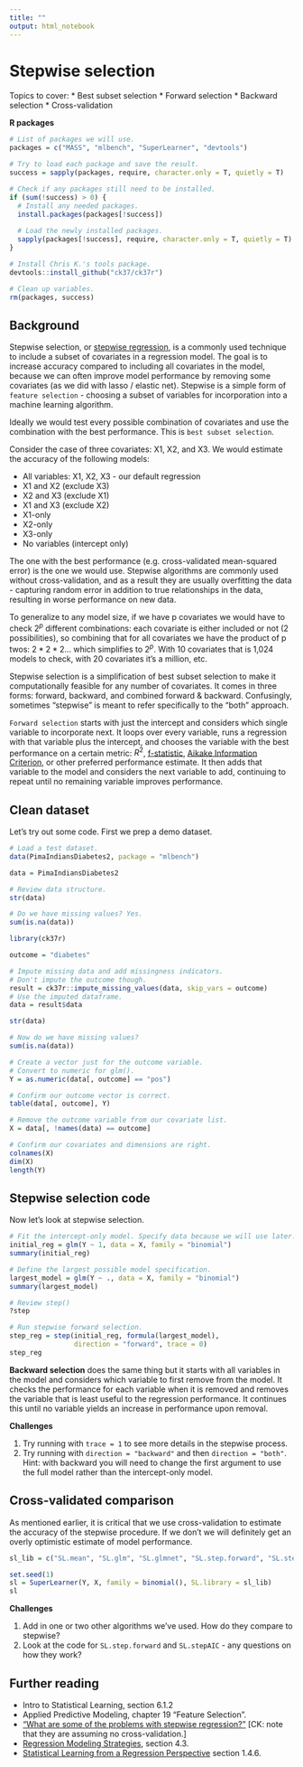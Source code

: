 ```yaml
---
title: ""
output: html_notebook
---
```


# Stepwise selection

Topics to cover:
* Best subset selection
* Forward selection
* Backward selection
* Cross-validation

**R packages**
```r
# List of packages we will use.
packages = c("MASS", "mlbench", "SuperLearner", "devtools")

# Try to load each package and save the result.
success = sapply(packages, require, character.only = T, quietly = T)

# Check if any packages still need to be installed.
if (sum(!success) > 0) {
  # Install any needed packages.
  install.packages(packages[!success])
  
  # Load the newly installed packages.
  sapply(packages[!success], require, character.only = T, quietly = T)
}

# Install Chris K.'s tools package.
devtools::install_github("ck37/ck37r")

# Clean up variables.
rm(packages, success)
```

## Background

Stepwise selection, or [stepwise regression](https://en.wikipedia.org/wiki/Stepwise_regression), is a commonly used technique to include a subset of covariates in a regression model. The goal is to increase accuracy compared to including all covariates in the model, because we can often improve model performance by removing some covariates (as we did with lasso / elastic net). Stepwise is a simple form of `feature selection` - choosing a subset of variables for incorporation into a machine learning algorithm.

Ideally we would test every possible combination of covariates and use the combination with the best performance. This is `best subset selection`.

Consider the case of three covariates: X1, X2, and X3. We would estimate the accuracy of the following models:

* All variables: X1, X2, X3 - our default regression
* X1 and X2 (exclude X3)
* X2 and X3 (exclude X1)
* X1 and X3 (exclude X2)
* X1-only
* X2-only
* X3-only
* No variables (intercept only)

The one with the best performance (e.g. cross-validated mean-squared error) is the one we would use. Stepwise algorithms are commonly used without cross-validation, and as a result they are usually overfitting the data - capturing random error in addition to true relationships in the data, resulting in worse performance on new data.

To generalize to any model size, if we have p covariates we would have to check $2^p$ different combinations: each covariate is either included or not (2 possibilities), so combining that for all covariates we have the product of p twos: $2 * 2 * 2...$ which simplifies to $2^p$. With 10 covariates that is 1,024 models to check, with 20 covariates it's a million, etc.

Stepwise selection is a simplification of best subset selection to make it computationally feasible for any number of covariates. It comes in three forms: forward, backward, and combined forward & backward. Confusingly, sometimes "stepwise" is meant to refer specifically to the "both" approach.

`Forward selection` starts with just the intercept and considers which single variable to incorporate next. It loops over every variable, runs a regression with that variable plus the intercept, and chooses the variable with the best performance on a certain metric: $R^2$, [f-statistic](https://en.wikipedia.org/wiki/F-test), [Aikake Information Criterion](https://en.wikipedia.org/wiki/Akaike_information_criterion), or other preferred performance estimate. It then adds that variable to the model and considers the next variable to add, continuing to repeat until no remaining variable improves performance.

## Clean dataset

Let's try out some code. First we prep a demo dataset.
```r
# Load a test dataset.
data(PimaIndiansDiabetes2, package = "mlbench")

data = PimaIndiansDiabetes2

# Review data structure.
str(data)

# Do we have missing values? Yes.
sum(is.na(data))

library(ck37r)

outcome = "diabetes"

# Impute missing data and add missingness indicators.
# Don't impute the outcome though.
result = ck37r::impute_missing_values(data, skip_vars = outcome)
# Use the imputed dataframe.
data = result$data

str(data)

# Now do we have missing values?
sum(is.na(data))

# Create a vector just for the outcome variable.
# Convert to numeric for glm().
Y = as.numeric(data[, outcome] == "pos")

# Confirm our outcome vector is correct.
table(data[, outcome], Y)

# Remove the outcome variable from our covariate list.
X = data[, !names(data) == outcome]

# Confirm our covariates and dimensions are right.
colnames(X)
dim(X)
length(Y)
```

## Stepwise selection code

Now let's look at stepwise selection.

```r
# Fit the intercept-only model. Specify data because we will use later.
initial_reg = glm(Y ~ 1, data = X, family = "binomial")
summary(initial_reg)

# Define the largest possible model specification.
largest_model = glm(Y ~ ., data = X, family = "binomial")
summary(largest_model)

# Review step()
?step

# Run stepwise forward selection.
step_reg = step(initial_reg, formula(largest_model),
                direction = "forward", trace = 0)
step_reg
```

**Backward selection** does the same thing but it starts with all variables in the model and considers which variable to first remove from the model. It checks the performance for each variable when it is removed and removes the variable that is least useful to the regression performance. It continues this until no variable yields an increase in performance upon removal.

**Challenges**

1. Try running with `trace = 1` to see more details in the stepwise process.
2. Try running with `direction = "backward"` and then `direction = "both"`. Hint: with backward you will need to change the first argument to use the full model rather than the intercept-only model.

## Cross-validated comparison

As mentioned earlier, it is critical that we use cross-validation to estimate the accuracy of the stepwise procedure. If we don't we will definitely get an overly optimistic estimate of model performance.

```r

sl_lib = c("SL.mean", "SL.glm", "SL.glmnet", "SL.step.forward", "SL.stepAIC")

set.seed(1)
sl = SuperLearner(Y, X, family = binomial(), SL.library = sl_lib)
sl
```

**Challenges**

1. Add in one or two other algorithms we've used. How do they compare to stepwise?
2. Look at the code for `SL.step.forward` and `SL.stepAIC` - any questions on how they work?

## Further reading

* Intro to Statistical Learning, section 6.1.2
* Applied Predictive Modeling, chapter 19 "Feature Selection".
* ["What are some of the problems with stepwise regression?"](http://www.stata.com/support/faqs/statistics/stepwise-regression-problems/) [CK: note that they are assuming no cross-validation.]
* [Regression Modeling Strategies](https://smile.amazon.com/Regression-Modeling-Strategies-Applications-Statistics-ebook/dp/B0140XQAXI), section 4.3.
* [Statistical Learning from a Regression Perspective](https://smile.amazon.com/Statistical-Learning-Regression-Perspective-Statistics-ebook/dp/B01M333153) section 1.4.6.